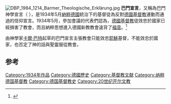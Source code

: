 [[File:DBP_1984_1214_Barmer_Theologische_Erklärung.jpg|thumb]]
'''巴門宣言'''，又稱為巴門神學宣言（{{lang-de|Die Barmer Theologische Erklärung}} ），是1934年5月[[納粹德國|納粹德國]]統治下的基督徒為反對[[德國基督教|德國基督教]]運動而通過的信仰宣言。1934年5月，參加{{link-en|巴門|Barmen}}會議的代表們認為，[[德國基督教|德國基督教]]徒效忠於國家已經損害了教會，而且納粹思想進入德國新教教會違背了[[福音_(耶稣)|福音]]。<ref>{{Cite web |url=http://christiantimes.org.hk/Common/Reader/News/ShowNews.jsp?Nid=75080&Pid=2&Version=1313&Cid=721 |title=巴門宣言 |access-date=2016-07-25 |archive-url=https://web.archive.org/web/20160814181316/http://christiantimes.org.hk/Common/Reader/News/ShowNews.jsp?Nid=75080&Pid=2&Version=1313&Cid=721 |archive-date=2016-08-14 |dead-url=no }}</ref>

由神學家[[卡爾·巴特|卡爾·巴特]]起草的巴門宣言主張教會只能效忠[[耶穌|耶穌]]基督，不能效忠於國家，也否定了神的話與聖靈服從教會。

==参考==
{{reflist}}
[[Category:1934年作品|Category:1934年作品]]
[[Category:德國歷史|Category:德國歷史]]
[[Category:基督教文献|Category:基督教文献]]
[[Category:纳粹德国基督教|Category:纳粹德国基督教]]
[[Category:德国基督教史|Category:德国基督教史]]
[[Category:20世纪开尔文教|Category:20世纪开尔文教]]